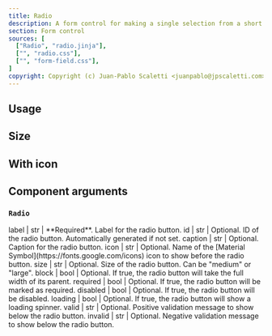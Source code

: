 ```yaml
---
title: Radio
description: A form control for making a single selection from a short list of options.
section: Form control
sources: [
  ["Radio", "radio.jinja"],
  ["", "radio.css"],
  ["", "form-field.css"],
]
copyright: Copyright (c) Juan-Pablo Scaletti <juanpablo@jpscaletti.com>
---
```


## Usage

<Example name="ex.Radio" />


## Size

<Example name="ex.Radio.Size" />


## With icon

<Example name="ex.Radio.Icon" />


## Component arguments

### `Radio`

<Arguments>
  label | str | **Required**. Label for the radio button.
  id | str | Optional. ID of the radio button. Automatically generated if not set.
  caption | str | Optional. Caption for the radio button.
  icon | str | Optional. Name of the [Material Symbol](https://fonts.google.com/icons) icon to show before the radio button.
  size | str | Optional. Size of the radio button. Can be "medium" or "large".
  block | bool | Optional. If true, the radio button will take the full width of its parent.
  required | bool | Optional. If true, the radio button will be marked as required.
  disabled | bool | Optional. If true, the radio button will be disabled.
  loading | bool | Optional. If true, the radio button will show a loading spinner.
  valid | str | Optional. Positive validation message to show below the radio button.
  invalid | str | Optional. Negative validation message to show below the radio button.
</Arguments>


<Sources />
